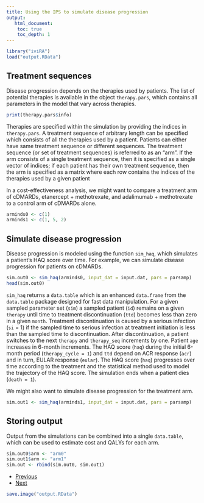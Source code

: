 ```yaml
---
title: Using the IPS to simulate disease progression
output: 
   html_document:
    toc: true
    toc_depth: 1
--- 
```


```r
library("iviRA")
load("output.RData")
```

## Treatment sequences
Disease progression depends on the therapies used by patients. The list of potential therapies is available in the object `therapy.pars`, which contains all parameters in the model that vary across therapies.

```r
print(therapy.pars$info)
```

Therapies are specified within the simulation by providing the indices in `therapy.pars`. A treatment sequence of arbitrary length can be specified which consists of all the therapies used by a patient. Patients can either have same treatment sequence or different sequences. The treatment sequence (or set of treatment sequences) is referred to as an "arm". If the arm consists of a single treatment sequence, then it is specified as a single vector of indices; if each patient has their own treatment sequence, then the arm is specified as a matrix where each row contains the indices of the therapies used by a given patient

In a cost-effectiveness analysis, we might want to compare a treatment arm of cDMARDs, etanercept + methotrexate, and adalimumab + methotrexate to a control arm of cDMARDs alone.

```r
arminds0 <- c(1)
arminds1 <- c(1, 5, 2)
```

## Simulate disease progression
Disease progression is modeled using the function `sim_haq`, which simulates a patient's HAQ score over time. For example, we can simulate disease progression for patients on cDMARDs. 

```r
sim.out0 <- sim_haq(arminds0, input_dat = input.dat, pars = parsamp)
head(sim.out0)

```

`sim_haq` returns a `data.table` which is an enhanced `data.frame` from the `data.table` package designed for fast data manipulation. For a given sampled parameter set (`sim`) a sampled patient (`id`) remains on a given `therapy` until time to treatment discontinuation (`ttd`) becomes less than zero in a given `month`. Treatment discontinuation is caused by a serious infection (`si` = 1) if the sampled time to serious infection at treatment initiation is less than the sampled time to discontinuation. After discontinuation, a patient switches to the next `therapy` and `therapy_seq` increments by one. Patient `age` increases in 6-month increments. The HAQ score (`haq`) during the initial 6-month period (`therapy_cycle = 1`) and `ttd` depend on ACR response (`acr`) and in turn, EULAR response (`eular`). The HAQ score (`haq`) progresses over time according to the treatment and the statistical method used to model the trajectory of the HAQ score. The simulation ends when a patient dies (`death = 1`).

We might also want to simulate disease progression for the treatment arm. 
```r
sim.out1 <- sim_haq(arminds1, input_dat = input.dat, pars = parsamp)
```

## Storing output
Output from the simulations can be combined into a single `data.table`, which can be used to estimate cost and QALYs for each arm.  

```r
sim.out0$arm <- "arm0"
sim.out1$arm <- "arm1"
sim.out <- rbind(sim.out0, sim.out1)
```

<div>
<ul class="pager">
  <li class="previous"><a href="03-parameters.html">Previous</a></li>
  <li class="next"><a href="05-qalys.html">Next</a></li>
</ul>
</div>

```r
save.image("output.RData")
```